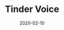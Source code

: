---
title: Tinder Voice
date: 2020-02-10
description: Building Tinder Voice
tags:
  - Python
  - Alexa
banner: ./photos/tinder-voice.png
---